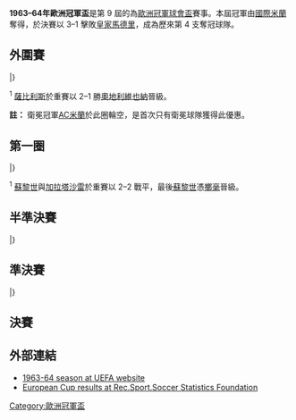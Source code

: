 {{NoteTA
|G1=football
|G2=uefa
|1=zh-cn:敦达克;zh-hk:鄧達克;zh-tw:敦達克;
}}
{{Infobox 國際足球賽事賽季
| tourney_name          = 歐洲冠軍盃
| year                  = 1963–64
| image                 = Práter (ma Ernst Happel) stadion. A IV. World Gymnaestrada megnyitója 1965. július 20-án. Fortepan 74382.jpg
| size                  = 300px
| caption               = 位於[[維也納|維也納]]的[[安斯夏普球場|安斯夏普球場]]為決賽場地
| edition               = 9
| defending_champ_other = {{flagicon|ITA}} [[AC米蘭|AC米蘭]]
| dates                 = 1963年9月10日–<br> 　　1964年5月27日
| num_teams             = 31 隊
| associations          = 30
| champion_other        = {{flagicon|ITA}} [[國際米蘭足球俱樂部|國際米蘭]]
| count                 = 1
| second_other          = {{flagicon|ESP|1945}} [[皇家馬德里足球俱樂部|皇家馬德里]]
| matches               = 61
| goals                 = 212
| attendance            = 
| top_scorer            = {{flagicon|YUG}} {{link-en|高華斯域|Vladica Kovačević}}<br> {{flagicon|ITA}} [[桑德羅·馬佐拉|桑德羅·馬佐拉]]<br> {{flagicon|ESP|1945}} [[普斯卡什·費倫茨|普斯卡斯]]<br>（各 7 球）
| player                = 
| prevseason            = [[1962–63年歐洲冠軍盃|1962–63]]
| nextseason            = [[1964–65年歐洲冠軍盃|1964–65]]
}}

'''1963–64年歐洲冠軍盃'''是第 9 屆的為[[歐洲冠軍聯賽|歐洲冠軍球會盃]]賽事。本屆冠軍由[[國際米蘭足球俱樂部|國際米蘭]]奪得，於決賽以 3–1 擊敗[[皇家馬德里足球俱樂部|皇家馬德里]]，成為歷來第 4 支奪冠球隊。

== 外圍賽 ==
{{TwoLegStart}}
{{TwoLegResult|[[埃弗頓足球俱樂部|愛華頓]]|ENG|0–1|'''[[國際米蘭足球俱樂部|國際米蘭]]'''|ITA|0–0|0–1}}
{{TwoLegResult|'''[[摩納哥足球俱樂部|摩納哥]]'''|FRA|8–3|[[AEK雅典足球會|AEK雅典]]|GRE|var2=old|7–2|1–1}}
{{TwoLegResult|[[哈卡足球俱樂部|夏卡]]|FIN|4–5|'''[[埃施青年足球俱樂部|埃施祖尼斯]]'''|LUX|4–1|0–4}}
{{TwoLegResult|'''[[游擊隊足球俱樂部|柏迪遜]]'''|YUG|6–1|[[阿諾索西斯足球俱樂部|安羅科薩斯]]|CYP|3–0|3–1}}
{{TwoLegResult|'''[[戈爾尼克扎布熱|薩比利斯]]'''|POL|1–1<sup>1</sup>|[[奧地利維也納足球會|奧地利維也納]]|AUT|1–0|0–1}}
{{TwoLegResult|'''[[布拉格杜克拉|布拉格杜克拉]]'''|TCH|8–0|[[瓦萊塔足球俱樂部|華列達]]|MLT|var2=1943|6–0|2–0}}
{{TwoLegResult|[[里斯布恩造酒廠足球會|里斯布恩造酒廠]]|NIR|3–8|'''[[里斯本與本菲卡體育俱樂部|賓菲加]]'''|POR|3–3|0–5}}
{{TwoLegResult|[[利恩足球會|利恩]]|NOR|3–7|'''[[多特蒙德足球俱樂部|多蒙特]]'''|FRG|2–4|1–3}}
{{TwoLegResult|[[敦達克足球俱樂部|鄧達克]]|IRL|2–4|'''[[蘇黎世足球俱樂部|蘇黎世]]'''|SUI|0–3|2–1}}
{{TwoLegResult|'''[[加拉塔沙雷體育會足球隊|加拉塔沙雷]]'''|TUR|4–2|[[費倫斯華路士體育會|費倫斯華路士]]|HUN|var2=1957|4–0|0–2}}
{{TwoLegResult|[[地拉那遊擊隊足球俱樂部|柏迪遜地拉拿]]|ALB|var1=1946|2–3|'''[[普夫迪夫斯巴達足球會|普夫迪夫斯巴達]]'''|BUL|var2=1946|1–0|1–3}}
{{TwoLegResult|[[埃斯比約聯合足球俱樂部|艾斯堡]]|DEN|4–11|'''[[PSV燕豪芬|PSV燕豪芬]]'''|NED|3–4|1–7}}
{{TwoLegResult|[[標准列日足球俱樂部|標準列治]]|BEL|1–2|'''[[IFK諾爾雪平足球俱樂部|諾高平]]'''|SWE|1–0|0–2}}
{{TwoLegResult|'''[[布加勒斯特迪納摩足球俱樂部|布加勒斯特戴拿模]]'''|ROU|var1=1952|3–0|[[耶拿卡爾蔡斯足球俱樂部|卡爾斯耶拿]]|GDR|2–0|1–0}}
{{TwoLegResult|[[流浪者足球俱樂部|格拉斯哥流浪]]|SCO|0–7|'''[[皇家馬德里足球俱樂部|皇家馬德里]]'''|ESP|var2=1945|0–1|0–6}}
|}

<sup>1</sup> [[戈爾尼克扎布熱|薩比利斯]]於重賽以 2–1 勝[[奧地利維也納足球會|奧地利維也納]]晉級。

'''註：''' 衛冕冠軍[[AC米蘭|AC米蘭]]於此圈輪空，是首次只有衛冕球隊獲得此優惠。

== 第一圈 ==
{{TwoLegStart}}
{{TwoLegResult|[[戈爾尼克扎布熱|薩比利斯]]|POL|3–4|'''[[布拉格杜克拉|布拉格杜克拉]]'''|TCH|2–0|1–4}}
{{TwoLegResult|[[里斯本與本菲卡體育俱樂部|賓菲加]]|POR|2–6|'''[[多特蒙德足球俱樂部|多蒙特]]'''|FRG|2–1|0–5}}
{{TwoLegResult|[[埃施青年足球俱樂部|埃施祖尼斯]]|LUX|4–7|'''[[游擊隊足球俱樂部|柏迪遜]]'''|YUG|2–1|2–6}}
{{TwoLegResult|'''[[國際米蘭足球俱樂部|國際米蘭]]'''|ITA|4–1|[[摩納哥足球俱樂部|摩納哥]]|FRA|1–0|3–1}}
{{TwoLegResult|[[普夫迪夫斯巴達足球會|普夫迪夫斯巴達]]|BUL|var1=1946|0–1|'''[[PSV燕豪芬|PSV燕豪芬]]'''|NED|0–1|0–0}}
{{TwoLegResult|'''[[蘇黎世足球俱樂部|蘇黎世]]'''|SUI|2–2<sup>1</sup>|[[加拉塔沙雷體育會足球隊|加拉塔沙雷]]|TUR|2–0|0–2}}
{{TwoLegResult|[[布加勒斯特迪納摩足球俱樂部|布加勒斯特戴拿模]]|ROU|var1=1952|4–8|'''[[皇家馬德里足球俱樂部|皇家馬德里]]'''|ESP|var2=1945|1–3|3–5}}
{{TwoLegResult|[[IFK諾爾雪平足球俱樂部|諾高平]]|SWE|3–6|'''[[AC米蘭|AC米蘭]]'''|ITA|1–1|2–5}}
|}

<sup>1</sup> [[蘇黎世足球俱樂部|蘇黎世]]與[[加拉塔沙雷體育會足球隊|加拉塔沙雷]]於重賽以 2–2 戰平，最後[[蘇黎世足球俱樂部|蘇黎世]]憑[[擲毫|擲毫]]晉級。

== 半準決賽 ==
{{TwoLegStart}}
{{TwoLegResult|[[布拉格杜克拉|布拉格杜克拉]]|TCH|3–5|'''[[多特蒙德足球俱樂部|多蒙特]]'''|FRG|0–4|3–1}}
{{TwoLegResult|[[游擊隊足球俱樂部|柏迪遜]]|YUG|1–4|'''[[國際米蘭足球俱樂部|國際米蘭]]'''|ITA|0–2|1–2}}
{{TwoLegResult|[[PSV燕豪芬|PSV燕豪芬]]|NED|2–3|'''[[蘇黎世足球俱樂部|蘇黎世]]'''|SUI|1–0|1–3}}
{{TwoLegResult|'''[[皇家馬德里足球俱樂部|皇家馬德里]]'''|ESP|var1=1945|4–3|[[AC米蘭|AC米蘭]]|ITA|4–1|0–2}}
|}

== 準決賽 ==
{{TwoLegStart}}
{{TwoLegResult|[[多特蒙德足球俱樂部|多蒙特]]|FRG|2–4|'''[[國際米蘭足球俱樂部|國際米蘭]]'''|ITA|2–2|0–2}}
{{TwoLegResult|[[蘇黎世足球俱樂部|蘇黎世]]|SUI|1–8|'''[[皇家馬德里足球俱樂部|皇家馬德里]]'''|ESP|var2=1945|1–2|0–6}}
|}

== 決賽 ==
{{main|1964年歐洲冠軍盃決賽}}

{{footballbox
|date = 1964年5月27日
|team1 = [[國際米蘭足球俱樂部|國際米蘭]] {{flagicon|ITA}}
|score = 3–1
|report = [https://web.archive.org/web/20131004214628/http://www.uefa.com/uefachampionsleague/season%3D1963/matches/round%3D934/match%3D61978/postmatch/lineups/index.html 報告]
|team2 = {{flagicon|ESP|1945}} [[皇家馬德里足球俱樂部|皇家馬德里]]
|goals1 = 
|goals2 = 
|stadium = [[安斯夏普球場|安斯夏普球場]]，[[維也納|維也納]]
|attendance = 72,000
|referee = Josef Stoll（[[奧地利足球協會|奧地利]]）
}}

== 外部連結 ==
*[http://www.uefa.com/competitions/UCL/history/Season=1963/intro.html 1963-64 season at UEFA website]{{Wayback|url=http://www.uefa.com/competitions/UCL/history/Season=1963/intro.html |date=20090417023527 }}
*[http://www.rsssf.com/ec/ecomp.html European Cup results at Rec.Sport.Soccer Statistics Foundation]{{Wayback|url=http://www.rsssf.com/ec/ecomp.html |date=20180116045414 }}

{{歐洲冠軍聯賽球季}}
{{國際俱樂部足球}}

[[Category:歐洲冠軍盃|Category:歐洲冠軍盃]]